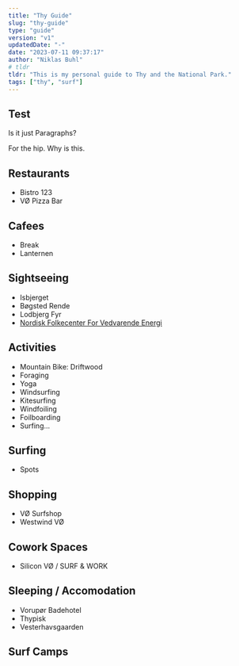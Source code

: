 ```yaml
---
title: "Thy Guide"
slug: "thy-guide"
type: "guide"
version: "v1"
updatedDate: "-"
date: "2023-07-11 09:37:17"
author: "Niklas Buhl"
# tldr
tldr: "This is my personal guide to Thy and the National Park."
tags: ["thy", "surf"]
---
```


## Test

Is it just Paragraphs?

For the hip. Why is this.

## Restaurants

- Bistro 123
- VØ Pizza Bar

## Cafees

- Break
- Lanternen

## Sightseeing

- Isbjerget
- Bøgsted Rende
- Lodbjerg Fyr
- [Nordisk Folkecenter For Vedvarende Energi](https://www.folkecenter.net/)

## Activities

- Mountain Bike: Driftwood
- Foraging
- Yoga
- Windsurfing
- Kitesurfing
- Windfoiling
- Foilboarding
- Surfing...

## Surfing

- Spots

## Shopping

- VØ Surfshop
- Westwind VØ

## Cowork Spaces

- Silicon VØ / SURF & WORK

## Sleeping / Accomodation

- Vorupør Badehotel
- Thypisk
- Vesterhavsgaarden

## Surf Camps
